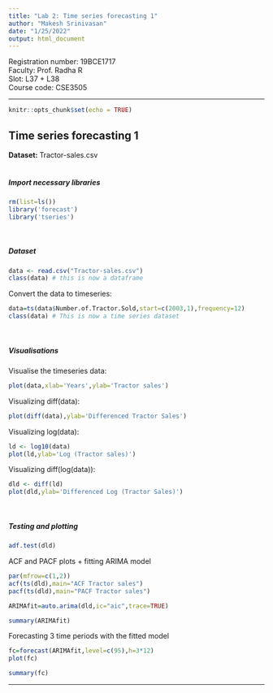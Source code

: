 ```yaml
---
title: "Lab 2: Time series forecasting 1"
author: "Makesh Srinivasan"
date: "1/25/2022"
output: html_document
---
```


Registration number: 19BCE1717<br>
Faculty: Prof. Radha R<br>
Slot: L37 + L38<br>
Course code: CSE3505 <br>

***

```r
knitr::opts_chunk$set(echo = TRUE)
```

## Time series forecasting 1
<strong> Dataset: </strong>Tractor-sales.csv
<br>
<br>


##### Import necessary libraries
```r
rm(list=ls())
library('forecast')
library('tseries')
```
<br>

##### Dataset
```r
data <- read.csv("Tractor-sales.csv")
class(data) # this is now a dataframe
```

Convert the data to timeseries:
```r
data=ts(data$Number.of.Tractor.Sold,start=c(2003,1),frequency=12)
class(data) # This is now a time series dataset
```
<br>

##### Visualisations

Visualise the timeseries data:
```r
plot(data,xlab='Years',ylab='Tractor sales')
```

Visualizing diff(data):
```r
plot(diff(data),ylab='Differenced Tractor Sales')
```

Visualizing log(data):
```r
ld <- log10(data)
plot(ld,ylab='Log (Tractor sales)')
```

Visualizing diff(log(data)):
```r
dld <- diff(ld)
plot(dld,ylab='Differenced Log (Tractor Sales)')
```
<br>

##### Testing and plotting
```r
adf.test(dld)
```

ACF and PACF plots + fitting ARIMA model
```r
par(mfrow=c(1,2))
acf(ts(dld),main="ACF Tractor sales")
pacf(ts(dld),main="PACF Tractor sales")
```

```r
ARIMAfit=auto.arima(dld,ic="aic",trace=TRUE)
```

```r
summary(ARIMAfit)
```

Forecasting 3 time periods with the fitted model
```r
fc=forecast(ARIMAfit,level=c(95),h=3*12)
plot(fc)
```

```r
summary(fc)
```

***
